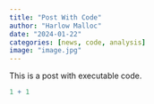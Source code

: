 ```yaml
---
title: "Post With Code"
author: "Harlow Malloc"
date: "2024-01-22"
categories: [news, code, analysis]
image: "image.jpg"
---
```


This is a post with executable code.

```r
1 + 1
```
